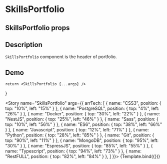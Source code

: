 

<Meta title="SkillsPortfolio" component={SkillsPortfolio} />

# SkillsPortfolio

## SkillsPortfolio props
<ArgsTable of={SkillsPortfolio} />

## Description

`SkillsPortfolio` component is the header of portfolio.

## Demo

    return <SkillsPortfolio {...args} />
}

<Story name="SkillsPortfolio" args={{
    arrTech: [
    { name: "CSS3", position: { top: "10%", left: "15%" } },
    { name: "PostgreSQL", position: { top: "4%", left: "26%" } },
    { name: "Docker", position: { top: "30%", left: "22%" } },
    { name: "NestJS", position: { top: "25%", left: "46%" } },
    { name: "Sass", position: { top: "10%", left: "56%" } },
    { name: "ES6", position: { top: "38%", left: "66%" } },
    { name: "Javascript", position: { top: "12%", left: "71%" } },
    { name: "Python", position: { top: "28%", left: "85%" } },
    { name: "Git", position: { top: "90%", left: "11%" } },
    { name: "MongoDB", position: { top: "95%", left: "30%" } },
    { name: "EspressJS", position: { top: "85%", left: "55%" } },
    { name: "Typescript", position: { top: "94%", left: "73%" } },
    { name: "RestFULL", position: { top: "82%", left: "84%" } },
  ]
}}>
{Template.bind({})}
</Story>

